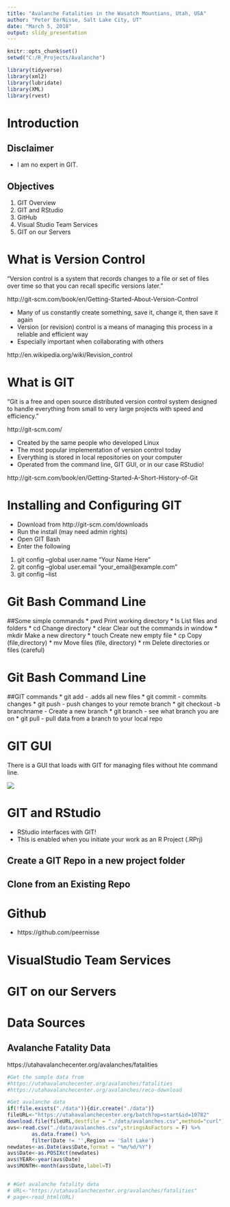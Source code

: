```yaml
---
title: "Avalanche Fatalities in the Wasatch Mountians, Utah, USA"
author: "Peter EerNisse, Salt Lake City, UT"
date: "March 5, 2018"
output: slidy_presentation
---
```


```r
knitr::opts_chunk$set()
setwd("C:/R_Projects/Avalanche")

library(tidyverse)
library(xml2)
library(lubridate)
library(XML)
library(rvest)


```

# Introduction

## Disclaimer
* I am no expert in GIT.

## Objectives
1. GIT  Overview
2. GIT and RStudio
3. GitHub
4. Visual Studio Team Services
5. GIT on our Servers

# What is Version Control

"Version control is a system that records changes to a file or set of files over time so that you can recall specific versions later."

http://git-scm.com/book/en/Getting-Started-About-Version-Control

* Many of us constantly create something, save it, change it, then save it again 
* Version (or revision) control is a means of managing this process in a reliable and efficient way 
* Especially important when collaborating with others 

http://en.wikipedia.org/wiki/Revision_control

# What is GIT

"Git is a free and open source distributed version control system designed to handle everything from small to very large projects with speed and efficiency."

http://git-scm.com/

* Created by the same people who developed Linux 
* The most popular implementation of version control today 
* Everything is stored in local repositories on your computer 
* Operated from the command line, GIT GUI, or in our case RStudio!

http://git-scm.com/book/en/Getting-Started-A-Short-History-of-Git


# Installing and Configuring GIT

* Download from http://git-scm.com/downloads
* Run the install (may need admin rights)
* Open GIT Bash
* Enter the following

1. git config --global user.name "Your Name Here" 
2. git config --global user.email "your_email@example.com"
3. git config --list

# Git Bash Command Line

##Some simple commands
* pwd     Print working directory
* ls      List files and folders
* cd      Change directory
* clear   Clear out the commands in window
* mkdir   Make a new directory
* touch   Create new empty file
* cp      Copy (file,directory)
* mv      Move files (file, directory)
* rm      Delete directories or files (careful)

# Git Bash Command Line

##GIT commands
* git add     - .adds all new files
* git commit    - commits changes
* git push      - push changes to your remote branch
* git checkout -b branchname - Create a new branch
* git branch - see what branch you are on
* git pull - pull data from a branch to your local repo


# GIT GUI

There is a GUI that loads with GIT for managing files without hte command line.

![](gitGUI2.JPG)


# GIT and RStudio
* RStudio interfaces with GIT!
* This is enabled when you initiate your work as an R Project (.RPrj)

## Create a GIT Repo in a new project folder

## Clone from an Existing Repo


# Github

* https://github.com/peernisse

# VisualStudio Team Services

# GIT on our Servers



# Data Sources

## Avalanche Fatality Data
https://utahavalanchecenter.org/avalanches/fatalities

```r



#Get the sample data from 
#https://utahavalanchecenter.org/avalanches/fatalities
#https://utahavalanchecenter.org/avalanches/reco-download

#Get avalanche data
if(!file.exists("./data")){dir.create("./data")}
fileURL<-"https://utahavalanchecenter.org/batch?op=start&id=10782"
download.file(fileURL,destfile = "./data/avalanches.csv",method="curl")
avs<-read.csv("./data/avalanches.csv",stringsAsFactors = F) %>% 
        as.data.frame() %>% 
        filter(Date != '',Region == 'Salt Lake')
newdates<-as.Date(avs$Date,format = "%m/%d/%Y")
avs$Date<-as.POSIXct(newdates)
avs$YEAR<-year(avs$Date)
avs$MONTH<-month(avs$Date,label=T)


# #Get avalanche fatality data
# URL<-"https://utahavalanchecenter.org/avalanches/fatalities"
# page<-read_html(URL)




```


